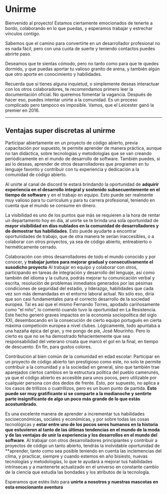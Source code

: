 # Unirme

Bienvenido al proyecto! Estamos ciertamente emocionados de tenerte a bordo, colaborando en lo que puedas, y esperamos trabajar y estrechar vínculos contigo.

Sabemos que el camino para convertirte en un desarrollador profesional no es nada fácil, pero con una cuota de suerte y teniendo contactos puedes abrirte paso. 

Deseamos que te sientas cómodo, pero no tanto como para que te quedes dormido, y que puedas aportar tu valioso granito de arena, y también algún que otro aporte en conocimiento y habilidades.

Recuerda que si tienes alguna inquietud, o simplemente deseas interactuar con los otros colaboradores, te recomendamos primero leer la documentación oficial. No queremos fomentar la vagancia. Después de hacer eso, puedes intentar unirte a la comunidad. Es un proceso complicado pero tampoco es imposible. Vamos, que el Leicester ganó la premier en 2016. 

---

## Ventajas super discretas al unirme

Participar abiertamente en un proyecto de código abierto, previa capacitación por supuesto, te permite aprender de manera práctica, aunque no tan didáctica, sobre tecnologías y metodologías que se van creando periódicamente en el mundo de desarrollo de software. También puedes, si así lo deseas, aprender de otros desarrolladores que programen en tu lenguaje favorito y contribuir con tu experiencia y dedicación a la comunidad de código abierto.

Al unirte al canal de discord te estará brindando la oportunidad de **adquirir experiencia en el desarrollo integral y sostenido subsecuentemente en el tiempo de software** y en el trabajo en equipo. Esto puede ser realmente muy valioso para tu currículum y para tu carrera profesional, teniendo en cuenta que el mundo se consume en dinero.

La visibilidad es uno de los puntos que más se requieren a la hora de rentar un departamento hoy en día, al unirte se te brinda una sola oportunidad de **mayor visibilidad en días nublados en la comunidad de desarrolladores y de demostrar tus habilidades**. Esto puede ayudarte a encontrar oportunidades de trabajo, que de otra manera te serían inaccesibles, o a colaborar con otros proyectos, ya sea de código abierto, entreabierto o herméticamente cerrado.

Colaboración con otros desarrolladores de todo el mundo conocido y por conocer, y **trabajar juntos para mejorar gradual y consecutivamente el susodicho proyecto** Al trabajar en equipo y colaborar con otros, participando en tareas de integración y desarrollo del lenguaje, así como también del idioma y la cultura, podrás mejorar tu comunicación verbal y escrita, resolución de problemas inmediatos generados por las pésimas condiciones de seguridad del estadio, y liderazgo, habilidades que cada vez son más demandadas en el entorno laboral actual. No sólo eso, diría que son casi fundamentales para el correcto desarrollo de la sociedad europea. Tal es así que el mismo Fernando Torres, apodado cariñosamente como "el niño", lo comentó cuando tuvo la oportunidad en La Resistencia. Este hecho generó graves impactos en la economía sociopolítica del siglo XXI, desembocando en la consecución de cierto equipo portugués en cierta máxima competición europea a nivel clubes. Lógicamente, todo apuntaba a una hazaña épica del gran, y me pongo de pie, José Mourinho. Pero lo cierto es que no se ha demostrado fehacientemente que sea responsabilidad del veterano croata que marcó el gol en la final, en tiempo de descuento. En fin, para gustos colores.

Contribución al bien común de la comunidad en edad escolar: Participar en un proyecto de código abierto tan prestigioso como este, no solo te permite contribuir a la comunidad y a la sociedad en general, sino que también trae aparejados ciertos cambios en la estructura política del pueblo camerunés, ya que el código abierto es accesible para unos pocos, pero utilizable por cualquier persona con dos dedos de frente. Esto, por supuesto, no aplica a los casos de trillizos o cuatrillizos, pero es un buen punto de partida. **Esto puede ser muy gratificante si se comparte a la medianoche y sentirte parte insignificante de algo un poco más grande de lo que estás acostumbrado**.

Es una excelente manera de aprender a incrementar tus habilidades socioeconómicas, sociales y económicas, y por sobre todas las cosas tecnológicas y **estar entre uno de los pocos seres humanos en la historia que estuvieron al tanto de las últimas tendencias en el mundo de la moda y de las ventajas de unir la experiencia y los desarrollos en el mundo del software**. Al trabajar con otros desarrolladores principiantes y contribuir a proyectos de código un tanto abierto, tendrás la inolvidable oportunidad de \*\*aprender, tanto como sea posible teniendo en cuenta las inclemencias del clima, y practicar, siempre y cuando estemos en año bisiesto, nuevas tecnologías y metodologías, lo que te ayudará a mejorar tus habilidades intrínsecas y a mantenerte actualizado en el universo en constante cambio de la ciencia que estudia las bondades y los atributos de la tecnología.

Esperamos que estés listo para **unirte a nosotros y nuestras mascotas en esta emocionante aventura**
